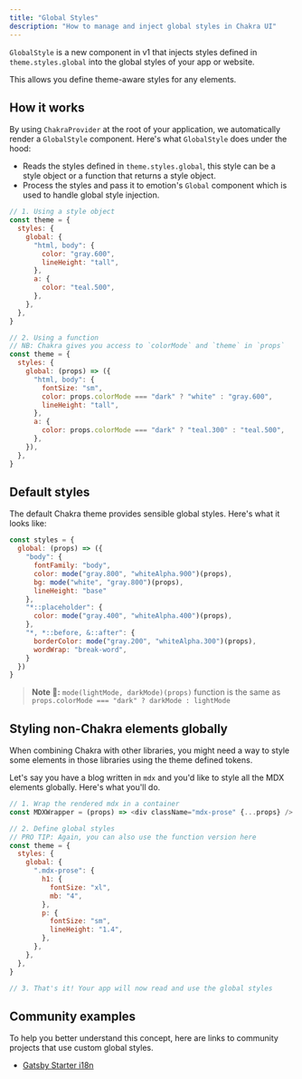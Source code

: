 ```yaml
---
title: "Global Styles"
description: "How to manage and inject global styles in Chakra UI"
---
```


`GlobalStyle` is a new component in v1 that injects styles defined in
`theme.styles.global` into the global styles of your app or website.

This allows you define theme-aware styles for any elements.

## How it works

By using `ChakraProvider` at the root of your application, we automatically
render a `GlobalStyle` component. Here's what `GlobalStyle` does under the hood:

- Reads the styles defined in `theme.styles.global`, this style can be a style
  object or a function that returns a style object.
- Process the styles and pass it to emotion's `Global` component which is used
  to handle global style injection.

```js
// 1. Using a style object
const theme = {
  styles: {
    global: {
      "html, body": {
        color: "gray.600",
        lineHeight: "tall",
      },
      a: {
        color: "teal.500",
      },
    },
  },
}

// 2. Using a function
// NB: Chakra gives you access to `colorMode` and `theme` in `props`
const theme = {
  styles: {
    global: (props) => ({
      "html, body": {
        fontSize: "sm",
        color: props.colorMode === "dark" ? "white" : "gray.600",
        lineHeight: "tall",
      },
      a: {
        color: props.colorMode === "dark" ? "teal.300" : "teal.500",
      },
    }),
  },
}
```

## Default styles

The default Chakra theme provides sensible global styles. Here's what it looks
like:

```js
const styles = {
  global: (props) => ({
    "body": {
      fontFamily: "body",
      color: mode("gray.800", "whiteAlpha.900")(props),
      bg: mode("white", "gray.800")(props),
      lineHeight: "base"
    },
    "*::placeholder": {
      color: mode("gray.400", "whiteAlpha.400")(props),
    },
    "*, *::before, &::after": {
      borderColor: mode("gray.200", "whiteAlpha.300")(props),
      wordWrap: "break-word",
    }
  })
}
```

> **Note 🚨:** `mode(lightMode, darkMode)(props)` function is the same as
> `props.colorMode === "dark" ? darkMode : lightMode`

## Styling non-Chakra elements globally

When combining Chakra with other libraries, you might need a way to style some
elements in those libraries using the theme defined tokens.

Let's say you have a blog written in `mdx` and you'd like to style all the MDX
elements globally. Here's what you'll do.

```js
// 1. Wrap the rendered mdx in a container
const MDXWrapper = (props) => <div className="mdx-prose" {...props} />

// 2. Define global styles
// PRO TIP: Again, you can also use the function version here
const theme = {
  styles: {
    global: {
      ".mdx-prose": {
        h1: {
          fontSize: "xl",
          mb: "4",
        },
        p: {
          fontSize: "sm",
          lineHeight: "1.4",
        },
      },
    },
  },
}

// 3. That's it! Your app will now read and use the global styles
```

## Community examples

To help you better understand this concept, here are links to community projects
that use custom global styles.

- [Gatsby Starter i18n](https://git.habd.as/comfusion/gatsby-starter-i18n-react-i18next/src/branch/master/src/utils/theme.tsx)
